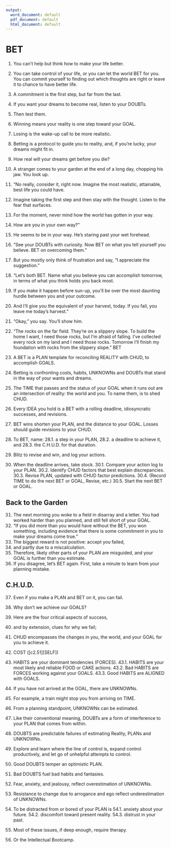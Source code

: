 ```yaml
---
output:
  word_document: default
  pdf_document: default
  html_document: default
---
```


#	BET  

1.	You can't help but think how to make your life better.
2.	You can take control of your life, or you can let the world BET for you. 
You can commit yourself to finding out which thoughts are right or 
leave it to chance to have better life.
3.	A commitment is the first step, but far from the last.
4.	If you want your dreams to become real, listen to your DOUBTs.
5.	Then test them.
6.	Winning means your reality is one step toward your GOAL. 
7.	Losing is the wake-up call to be more realistic.
8.	Betting is a protocol to guide you to reality, and, if you're lucky, your 
dreams might fit in.
9.	How real will your dreams get before you die?

10.	A stranger comes to your garden at the end of a long day, chopping his 
jaw. You look up.
11.	"No really, consider it, right now. Imagine the most realistic, 
attainable, best life you could have. 
12.	Imagine taking the first step and then stay with the thought. Listen to 
the fear that surfaces. 
13.	For the moment, never mind how the world has gotten in your way. 
14.	How are you in your own way?"
15.	He seems to be in your way. He's staring past your wet forehead.
16.	"See your DOUBTs with curiosity. Now BET on what you tell yourself 
you believe. BET on overcoming them."
17.	But you mostly only think of frustration and say, "I appreciate the 
suggestion."
18.	"Let's both BET. Name what you believe you can accomplish 
tomorrow, in terms of what you think holds you back most. 
19.	If you make it happen before sun-up, you'll be over the most daunting 
hurdle between you and your outcome. 
20.	And I'll give you the equivalent of your harvest, today. If you fail, you 
leave me today's harvest."
21.	"Okay," you say. You'll show him.
22.	"The rocks on the far field. They're on a slippery slope. To build the 
home I want, I need those rocks, but I'm afraid of falling. I've collected 
every rock on my land and I need those rocks. Tomorrow I'll finish my 
foundation with rocks from the slippery slope."
BET
23.	A BET is a PLAN template for reconciling REALITY with CHUD, to 
accomplish GOALS.
24.	Betting is confronting costs, habits, UNKNOWNs and DOUBTs that 
stand in the way of your wants and dreams. 
25.	The TIME that passes and the status of your GOAL when it runs out are 
an intersection of reality: the world and you. To name them, is to shed 
CHUD.
26.	Every IDEA you hold is a BET with a rolling deadline, idiosyncratic 
successes, and revisions.
27.	BET wins shorten your PLAN, and the distance to your GOAL. 
Losses should guide revisions to your CHUD.
28.	To BET, name: 
28.1.	a step in your PLAN, 
28.2.	a deadline to achieve it, and 
28.3.	the C.H.U.D. for that duration.
29.	Blitz to revise and win, and log your actions.
30.	When the deadline arrives, take stock. 
30.1.	Compare your action log to your PLAN. 
30.2.	Identify CHUD factors that best explain discrepancies.
30.3.	Revise PLAN, updated with CHUD factor predictions.
30.4.	(Record TIME to do the next BET or GOAL, Revise, etc.)
30.5.	Start the next BET or GOAL.

## Back to the Garden

31.	The next morning you woke to a field in disarray and a letter. You had 
worked harder than you planned, and still fell short of your GOAL. 
32.	"If you did more than you would have without the BET, you won 
something, including evidence that there is some commitment in you 
to make your dreams come true."
33.	The biggest reward is not positive: accept you failed, 
34.	and partly due to a miscalculation. 
35.	Therefore, likely other parts of your PLAN are misguided, and your 
GOAL is further than you estimate.
36.	If you disagree, let's BET again. First, take a minute to learn from your 
planning mistake.

## C.H.U.D. 

37.	Even if you make a PLAN and BET on it, you can fail.
38.	Why don't we achieve our GOALS?
39.	Here are the four critical aspects of success, 
40.	and by extension, clues for why we fail;
41.	CHUD encompasses the changes in you, the world, and your GOAL for 
you to achieve it.
42.	COST ([c2.51][SELF])
43.	HABITS are your dominant tendencies (FORCES). 
43.1.	HABITS are your most likely and reliable FOOD or CAKE actions.
43.2.	Bad HABITS are FORCES working against your GOALS. 
43.3.	Good HABITS are ALIGNED with GOALS.
44.	If you have not arrived at the GOAL, there are UNKNOWNs. 
45.	For example, a train might stop you from arriving on TIME.
46.	From a planning standpoint, UNKNOWNs can be estimated. 
47. Like their conventional meaning, DOUBTs are a form of interference to your PLAN that comes from within.
48.	DOUBTS are predictable failures of estimating Reality, PLANs and UNKNOWNs.
49.	Explore and learn where the line of control is, expand control 
productively, and let go of unhelpful attempts to control.
50.	Good DOUBTS temper an optimistic PLAN. 
51.	Bad DOUBTS fuel bad habits and fantasies.
52.	Fear, anxiety, and jealousy, reflect overestimation of UNKNOWNs. 
53.	Resistance to change due to arrogance and ego reflect 
underestimation of UNKNOWNs.
54.	To be distracted from or bored of your PLAN is
54.1.	 anxiety about your future. 
54.2.	discomfort toward present reality. 
54.3.	distrust in your past.

55.	Most of these issues, if deep enough, require therapy. 
56.	Or the Intellectual Bootcamp.

